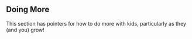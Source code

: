 ## Doing More

This section has pointers for how to do more with kids, particularly as they (and you) grow!

